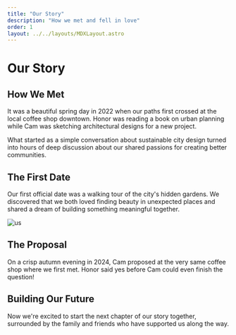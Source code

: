 ```yaml
---
title: "Our Story"
description: "How we met and fell in love"
order: 1
layout: ../../layouts/MDXLayout.astro
---
```


# Our Story

## How We Met

It was a beautiful spring day in 2022 when our paths first crossed at the local coffee shop downtown. Honor was reading a book on urban planning while Cam was sketching architectural designs for a new project.

What started as a simple conversation about sustainable city design turned into hours of deep discussion about our shared passions for creating better communities.

## The First Date

Our first official date was a walking tour of the city's hidden gardens. We discovered that we both loved finding beauty in unexpected places and shared a dream of building something meaningful together.

![us](/IMG_20240817_095656174.jpg)

## The Proposal

On a crisp autumn evening in 2024, Cam proposed at the very same coffee shop where we first met. Honor said yes before Cam could even finish the question!

## Building Our Future

Now we're excited to start the next chapter of our story together, surrounded by the family and friends who have supported us along the way.
